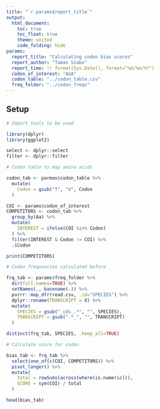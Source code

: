 ```yaml
---
title: "`r params$report_title`"
output: 
  html_document:
    toc: true
    toc_float: true
    theme: united
    code_folding: hide
params:
  report_title: "Calculating codon bias scores"
  report_author: "Tamas Szabo"
  report_time: !r format(Sys.Date(), format="%d/%m/%Y")
  codon_of_interest: "AGA"
  codon_table: "../codon_table.csv"
  freq_folder: "../codon_freqs"
---
```


## Setup

```r
# Import tools to be used

library(dplyr)
library(ggplot2)

select <- dplyr::select
filter <- dplyr::filter
```

```r
# Codon table to map amino acids

codon_tab <- parmas$codon_table %>%
  mutate(
    Codon = gsub("T", "U", Codon
  )

COI <- params$codon_of_interest
COMPETITORS <- codon_tab %>%
  group_by(Aa) %>%
  mutate(
    INTEREST = ifelse(COI %in% Codon)
  ) %>%
  filter(INTEREST & Codon != COI) %>%
  .$Codon

print(COMPETITORS)
```

```r
# Codon frequencies calculated before

frq_tab <- params$freq_folder %>%
  dir(full.names=TRUE) %>%
  setNames(., basename(.)) %>%
  purrr::map_dfr(read.csv, .id="SPECIES") %>%
  dplyr::rename(TRANSCRIPT = X) %>%
  mutate(
    SPECIES = gsub("_cds_.*", "", SPECIES),
    TRANSCRIPT = gsub(".*_", "", TRANSCRIPT)
  )

distinct(frq_tab, SPECIES, .keep_all=TRUE)
```

```r
# Calculate score for codon

bias_tab <- frq_tab %>%
  select(one_of(c(COI, COMPETITORS)) %>%
  pivot_longer() %>%
  mutate(
    total = rowSums(across(where(is.numeric))),
    SCORE = sym(COI) / total
  )

head(bias_tab)
```
